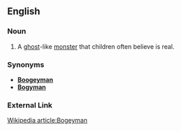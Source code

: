 ==English==
===Noun===
#A [[ghost]]-like [[monster]] that children often believe is real.
===Synonyms===
* '''[[Boogeyman]]'''
* '''[[Bogyman]]'''

===External Link===
[http://Wikipedia.org/wiki/Bogeyman Wikipedia article:Bogeyman]